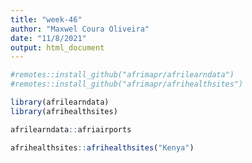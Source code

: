 ```yaml
---
title: "week-46"
author: "Maxwel Coura Oliveira"
date: "11/8/2021"
output: html_document
---
```




```r
#remotes::install_github("afrimapr/afrilearndata")
#remotes::install_github("afrimapr/afrihealthsites")
```

```r
library(afrilearndata)
library(afrihealthsites)
```

```r
afrilearndata::afriairports
```
```r
afrihealthsites::afrihealthsites("Kenya")
```

